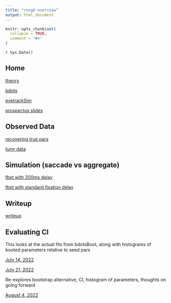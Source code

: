 ```yaml
---
title: "rough overview"
output: html_document
---
```


```r
knitr::opts_chunk$set(
  collapse = TRUE,
  comment = "#>"
)
```

`r Sys.Date()`

## Home

[theory](subdir/theory.html)

[bdots](subdir/bdots.html)

[eyetrackSim](subdir/eyetrackSim.html)

[prospectus slides](pdf/prospectus.pdf)


## Observed Data

[recovering true pars](subdir/recover_true_pars.html)

[tumr data](subdir/tumr_bdots.html)

## Simulation (saccade vs aggregate)

[fbst with 200ms delay](subdir/fbst_w_200ms_delay.html)

[fbst with standard fixation delay](subdir/fbst_with_fixation_delay.html)


## Writeup

[writeup](subdir/overview.html)

## Evaluating CI

This looks at the actual fits from bdotsBoot, along with histograms of booted parameters relative to seed pars

[July 14, 2022](subdir/compare_fit_boot_dist.html)

[July 21, 2022](subdir/bootstrap_alt_compare.html)

Re-explores bootstrap alternative, CI, histogram of parameters, thoughts on going forward

[August 4, 2022](subdir/bootstrap_confidence_intervals.html)
